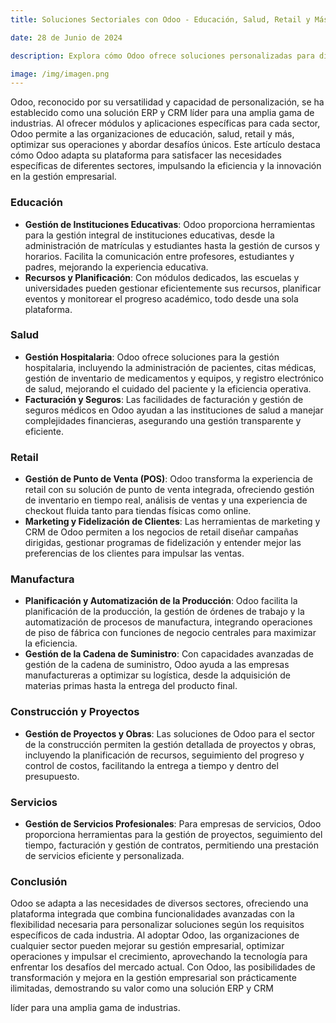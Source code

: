 ```yaml
---
title: Soluciones Sectoriales con Odoo - Educación, Salud, Retail y Más

date: 28 de Junio de 2024

description: Explora cómo Odoo ofrece soluciones personalizadas para diversos sectores como educación, salud y retail, adaptando su plataforma para satisfacer las necesidades específicas y mejorar la gestión empresarial.

image: /img/imagen.png
---
```


Odoo, reconocido por su versatilidad y capacidad de personalización, se ha establecido como una solución ERP y CRM líder para una amplia gama de industrias. Al ofrecer módulos y aplicaciones específicas para cada sector, Odoo permite a las organizaciones de educación, salud, retail y más, optimizar sus operaciones y abordar desafíos únicos. Este artículo destaca cómo Odoo adapta su plataforma para satisfacer las necesidades específicas de diferentes sectores, impulsando la eficiencia y la innovación en la gestión empresarial.

### **Educación**

- **Gestión de Instituciones Educativas**: Odoo proporciona herramientas para la gestión integral de instituciones educativas, desde la administración de matrículas y estudiantes hasta la gestión de cursos y horarios. Facilita la comunicación entre profesores, estudiantes y padres, mejorando la experiencia educativa.
- **Recursos y Planificación**: Con módulos dedicados, las escuelas y universidades pueden gestionar eficientemente sus recursos, planificar eventos y monitorear el progreso académico, todo desde una sola plataforma.

### **Salud**

- **Gestión Hospitalaria**: Odoo ofrece soluciones para la gestión hospitalaria, incluyendo la administración de pacientes, citas médicas, gestión de inventario de medicamentos y equipos, y registro electrónico de salud, mejorando el cuidado del paciente y la eficiencia operativa.
- **Facturación y Seguros**: Las facilidades de facturación y gestión de seguros médicos en Odoo ayudan a las instituciones de salud a manejar complejidades financieras, asegurando una gestión transparente y eficiente.

### **Retail**

- **Gestión de Punto de Venta (POS)**: Odoo transforma la experiencia de retail con su solución de punto de venta integrada, ofreciendo gestión de inventario en tiempo real, análisis de ventas y una experiencia de checkout fluida tanto para tiendas físicas como online.
- **Marketing y Fidelización de Clientes**: Las herramientas de marketing y CRM de Odoo permiten a los negocios de retail diseñar campañas dirigidas, gestionar programas de fidelización y entender mejor las preferencias de los clientes para impulsar las ventas.

### **Manufactura**

- **Planificación y Automatización de la Producción**: Odoo facilita la planificación de la producción, la gestión de órdenes de trabajo y la automatización de procesos de manufactura, integrando operaciones de piso de fábrica con funciones de negocio centrales para maximizar la eficiencia.
- **Gestión de la Cadena de Suministro**: Con capacidades avanzadas de gestión de la cadena de suministro, Odoo ayuda a las empresas manufactureras a optimizar su logística, desde la adquisición de materias primas hasta la entrega del producto final.

### **Construcción y Proyectos**

- **Gestión de Proyectos y Obras**: Las soluciones de Odoo para el sector de la construcción permiten la gestión detallada de proyectos y obras, incluyendo la planificación de recursos, seguimiento del progreso y control de costos, facilitando la entrega a tiempo y dentro del presupuesto.

### **Servicios**

- **Gestión de Servicios Profesionales**: Para empresas de servicios, Odoo proporciona herramientas para la gestión de proyectos, seguimiento del tiempo, facturación y gestión de contratos, permitiendo una prestación de servicios eficiente y personalizada.

### **Conclusión**

Odoo se adapta a las necesidades de diversos sectores, ofreciendo una plataforma integrada que combina funcionalidades avanzadas con la flexibilidad necesaria para personalizar soluciones según los requisitos específicos de cada industria. Al adoptar Odoo, las organizaciones de cualquier sector pueden mejorar su gestión empresarial, optimizar operaciones y impulsar el crecimiento, aprovechando la tecnología para enfrentar los desafíos del mercado actual. Con Odoo, las posibilidades de transformación y mejora en la gestión empresarial son prácticamente ilimitadas, demostrando su valor como una solución ERP y CRM

 líder para una amplia gama de industrias.